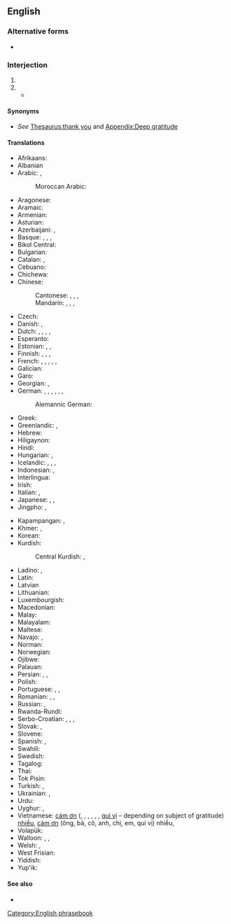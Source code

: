 {{also|thankyouverymuch}}
==English==

===Alternative forms===
* {{l|en|thankyouverymuch}}

===Interjection===
{{head|en|interjection|head=[[thank you]] [[very]] [[much]]}}

# {{non-gloss definition|Said to express greater gratitude than would be conveyed by {{m|en|thank you}}.}}
# {{non-gloss definition|Expressing indignation that anyone could doubt the preceding statement.}}
#* {{quote-text|en|year=1997|author={{w|J. K. Rowling}}|title={{w|Harry Potter and the Philosopher's Stone}}|passage=Mr. and Mrs. Dursley, of number four, Privet Drive, were proud to say that they were perfectly normal, '''thank you very much'''.}}

====Synonyms====
* ''See'' [[Thesaurus:thank you]] and [[Appendix:Deep gratitude]]

====Translations====
{{trans-top|greater gratitude than "thank you"}}
* Afrikaans: {{t+|af|baie dankie}}
* Albanian {{t|sq|faleminderit shumë}}
* Arabic: {{t|ar|شُكْرًا جَزِيلًا}}, {{t|ar|أَلْف شُكْر}}
*: Moroccan Arabic: {{t|ary|بركة الله فك بزّاف|tr=barka llah fik bzzāf}}
* Aragonese: {{t|an|muitas grazias}}
* Aramaic: {{t|arc|ܬܘܕܝ ܣܓܝ|tr=táwdi sági|sc=Hebr}}
* Armenian: {{t|hy|շատ շնորհակալություն}}
* Asturian: {{t|ast|munches gracies}}
* Azerbaijani: {{t|az|çox sağolun!|p}}, {{t|az|çox sağol!}}
* Basque: {{t+|eu|eskerrik asko}}, {{t|eu|anitz esker}}, {{t+|eu|mila esker}}, {{t|eu|esker aunitz}}
* Bikol Central: {{t|bcl|salamat na marhay}}
* Bulgarian: {{t|bg|благодаря́ мно́го}}
* Catalan: {{t+|ca|moltes gràcies}}, {{t|ca|moltes mercès}}
* Cebuano: {{t|ceb|daghang salamat}}
* Chichewa: {{t|ny|zikomo kwambiri}}
* Chinese:
*: Cantonese: {{t|yue|[[多謝]][[嗮]]}}, {{t|yue|[[多谢]][[嗮]]|tr=do1 ze6 saai3}} {{q|for a gift}}, {{t|yue|[[唔]][[該]][[嗮]]}}, {{t|yue|[[唔]][[该]][[嗮]]|tr=do1 ze6 saai3}} {{q|for something requested}}
*: Mandarin: {{t+|cmn|非常感謝}}, {{t+|cmn|非常感谢|tr=fēicháng gǎnxiè}}, {{t+|cmn|多謝}}, {{t+|cmn|多谢|tr=duōxiè}}
* Czech: {{t|cs|děkuji mnohokrát}}
* Danish: {{t|da|mange tak}}, {{t|da|tusind tak}}
* Dutch: {{qualifier|formal}} {{t|nl|dank u wel}}, {{qualifier|formal}} {{t|nl|heel hartelijk bedankt}}, {{qualifier|informal}} {{t|nl|dank je wel}}, {{t|nl|vriendelijk bedankt}}, {{t|nl|hartelijk dank}}
* Esperanto: {{t|eo|multan dankon}}
* Estonian: {{t|et|tänan väga}}, {{t|et|suur tänu}}, {{t|et|suur aitäh}}
* Finnish: {{t|fi|suurkiitos}}, {{t|fi|suurkiitokset}}, {{t|fi|[[paljon]] [[kiitoksia]]}}, {{t|fi|[[kiitos]] [[paljon]]}}
* French: {{t+|fr|merci beaucoup}}, {{t|fr|merci mille fois}}, {{t|fr|merci infiniment}}, {{t+|fr|merci bien}}, {{t+|fr|mille mercis}}, {{t|fr|grand merci}}
* Galician: {{t|gl|moitas grazas}}
* Garo: {{t|grt|nang·ko mitelbejok}}
* Georgian: {{t|ka|დიდი მადლობა}}, {{t|ka|ძალიან დიდი მადლობა}}
* German: {{t|de|danke schön}}, {{t|de|danke sehr}}, {{t|de|danke vielmals}}, {{t|de|innigsten Dank}}, {{t|de|schönen Dank}}, {{t|de|vielen Dank}}, {{t|de|tausend Dank}}
*: Alemannic German: {{t|gsw|merci vilmal}}
* Greek: {{t|el|ευχαριστώ πολύ}}
* Greenlandic: {{t|kl|qujanarsuaq}}, {{t|kl|qujanarujussuaq}}
* Hebrew: {{t|he|תודה רבה|tr=todá rabá}}
* Hiligaynon: {{t|hil|salamat gid}}
* Hindi: {{t|hi|बहुत बहुत धन्यवाद}}
* Hungarian: {{t|hu|köszönöm szépen}}, {{t|hu|nagyon szépen köszönöm}}
* Icelandic: {{t+|is|þakka þér fyrir}}, {{t|is|þakka þér kærlega fyrir}}, {{t+|is|takk fyrir}}, {{t+|is|kærar þakkir|f-p}}
* Indonesian: {{t|id|terimakasih banyak}}, {{t|id|terima kasih banyak}}
* Interlingua: {{t|ia|multe gratias}}
* Irish: {{t|ga|go raibh míle maith agat}}
* Italian: {{t|it|tante grazie}}, {{t+|it|grazie mille}}
* Japanese: {{t|ja|どうもありがとうございます|tr=dōmo arigatō gozaimasu}}, {{t|ja|どうもありがとうございました|tr=dōmo arigatō gozaimashita}}, {{t|ja|どうもすみませんでした|tr=dōmo sumimasen deshita}}
* Jingpho: {{t|kac|grai chyeju kaba sai yaw}}, {{t|kac|chyeju grai kaba dik sai yaw}}
{{trans-mid}}
* Kapampangan: {{t|pam|dakal a salamat}}, {{t|pam|marakal a salamat}}
* Khmer: {{t|km|អរគុណច្រើនណាស់}}, {{t|km|អរគុណច្រើន}}
* Korean: {{t|ko|감사드립니다}}
* Kurdish:
*: Central Kurdish: {{t|ckb|زۆر سوپاس}}, {{t|ckb|زۆر مەمنوون}}
* Ladino: {{t|lad|munchas grasias}}, {{t|lad|mersi muncho}}
* Latin: {{t|la|gratias maximas ago}}
* Latvian {{t|lv|liels paldies}}
* Lithuanian: {{t|lt|ačiū labaĩ}}
* Luxembourgish: {{t|lb|villmools Merci}}
* Macedonian: {{t|mk|благодарам многу}}
* Malay: {{t|ms|terima kasih banyak-banyak}}
* Malayalam: {{t|ml|വളരെയധികം നന്ദി}}
* Maltese: {{t|mt|grazzi ħafna}}
* Navajo: {{t|nv|tʼáá íiyisíí ahéheeʼ}}, {{t|nv|tʼáá íiyisíí ahéheeʼ, nitsaago}}
* Norman: {{t|nrf|mercie bian}}
* Norwegian: {{t|no|mange takk}}
* Ojibwe: {{t|oj|aapiji go miigwech}}
* Palauan: {{t|pau|meral ma sulang}}
* Persian: {{t|fa|خیلی ممنون|tr=xeyli mamnun|sc=fa-Arab}}, {{t|fa|خیلی متشکرم|tr=xeyli motešakeram|sc=fa-Arab}}, {{t|fa|بسیار سپاسگزارم|tr=besyār sepāsgozāram}}
* Polish: {{t+|pl|dziękuję bardzo}}
* Portuguese: {{t+|pt|muito obrigado}} {{q|said by a male}}, {{t|pt|muito obrigada}} {{q|said by a female}}, {{t|pt|obrigadíssimo}}
* Romanian: {{t|ro|mulțumesc mult}}, {{t|ro|mulțumesc foarte mult!}}, {{t|ro|mulțumesc frumos}}
* Russian: {{t|ru|большо́е спаси́бо!}}, {{t+|ru|благодарю́!}}
* Rwanda-Rundi: {{t|rw|urakoze cane}}
* Serbo-Croatian: {{t|sh|hvala lijepa}}, {{qualifier|very formal, can also be used provokingly with sarcasm}} {{t|sh|hvala najljepša}}, {{qualifier|adressing a person formally with respect}} {{t|sh|najljepša Vam hvala}}, {{t|sh|uistinu Vam mnogo hvala}}
* Slovak: {{t|sk|ďakujem veľmi pekne}}, {{t|sk|díky moc}}
* Slovene: {{t|sl|hvala lepa}}
* Spanish: {{t+|es|muchas gracias}}, {{t+|es|muchísimas gracias}}
* Swahili: {{t|sw|asante sana}}
* Swedish: {{t+|sv|tack så mycket}}
* Tagalog: {{t|tl|maraming salamat}}
* Thai: {{t|th|ขอบคุณมาก|tr=kɔ̂ɔp-kun-mâak}}
* Tok Pisin: {{t|tpi|tenkyu tru}}
* Turkish: {{t|tr|çok teşekkürler}}, {{t|tr|çok teşekkür ederim}}
* Ukrainian: {{t|uk|вели́ке спаси́бі!}}, {{t|uk|щи́ро дя́кую}}
* Urdu: {{t+|ur|بہت شکریہ|sc=ur-Arab}}
* Uyghur: {{t|ug|سىزگە كۆپ رەھمەت|sc=ug-Arab}}, {{t|ug|كۆپ رھمەت}}
* Vietnamese: [[cám ơn]] ({{l|vi|ông}}, {{l|vi|bà}}, {{l|vi|cô}}, {{l|vi|anh}}, {{l|vi|chị}}, {{l|vi|em}}, [[quí vị]] – depending on subject of gratitude) [[nhiều]], [[cảm ơn]] (ông, bà, cô, anh, chị, em, quí vị) nhiều, {{t|vi|cám ơn rất nhiều}}
* Volapük: {{t|vo|danob oli vemo}}
* Walloon: {{t+|wa|merci bråmint des côps}}, {{t+|wa|merci co traze côps}}, {{t|wa|merci co traze feyes}}
* Welsh: {{t|cy|diolch yn fawr}}, {{t|cy|diolch yn fawr iawn}}
* West Frisian: {{t|fy|tankewol}}
* Yiddish: {{t|yi|אַ שיינעם דאַנק}}
* Yup'ik: {{t|esu|quyana caknek}}
{{trans-bottom}}

====See also====
* {{l|en|thank you all}}

[[Category:English phrasebook]]